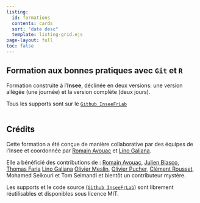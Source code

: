 ```yaml
---
listing:
  id: formations
  contents: cards
  sort: "date desc"
  template: listing-grid.ejs
page-layout: full
toc: false
---
```


## Formation aux bonnes pratiques avec `Git` et `R`

Formation construite à l'__Insee__, déclinée en deux versions: une version allégée (une journée) et la version complète (deux jours).

Tous les supports sont sur le [`Github InseeFrLab`](https://github.com/InseeFrLab/formation-bonnes-pratiques-git-R)
<br>
<br>

::: {#formations}
:::


## Crédits

Cette formation a été conçue de manière collaborative par des équipes de 
l'Insee et coordonnée
par [Romain Avouac](https://github.com/avouacr) et [Lino Galiana](https://github.com/linogaliana).

Elle a bénéficié des contributions de : [Romain Avouac](https://github.com/avouacr), 
[Julien Blasco](https://github.com/JulienBlasco),
[Thomas Faria](https://github.com/ThomasFaria)
[Lino Galiana](https://github.com/linogaliana)
[Olivier Meslin](https://github.com/oliviermeslin),
[Olivier Pucher](https://github.com/Evargalo),
[Clément Rousset](https://github.com/clerousset),
Mohamed Seikouri et
Tom Seimandi et bientôt un contributeur mystère.

Les supports et le code source ([`Github InseeFrLab`](https://github.com/InseeFrLab/formation-bonnes-pratiques-git-R)) sont librement réutilisables et disponibles sous licence MIT. 
